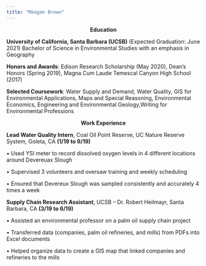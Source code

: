 ```yaml
---
title: "Meagan Brown"
---
```


<center>
**Education**
</center>

**University of California, Santa Barbara (UCSB)** (Expected Graduation: June 2021)
Bachelor of Science in Environmental Studies with an emphasis in Geography

**Honors and Awards**: Edison Research Scholarship (May 2020), Dean’s Honors (Spring 2019), Magna Cum Laude Temescal Canyon High School (2017)

**Selected Coursework**: Water Supply and Demand, Water Quality, GIS for Environmental Applications, Maps and Special Reasoning, Environmental Economics, Engineering and Environmental Geology,Writing for Environmental Professions

<center>
**Work Experience**
</center>

**Lead Water Quality Intern**, Coal Oil Point Reserve, UC Nature Reserve System, Goleta, CA **(1/19 to 9/19)** 

• Used YSI meter to record dissolved oxygen levels in 4 different locations around Devereuax Slough

• Supervised 3 volunteers and oversaw training and weekly scheduling

• Ensured that Devereux Slough was sampled consistently and accurately 4 times a week

**Supply Chain Research Assistant**, UCSB – Dr. Robert Heilmayr, Santa Barbara, CA **(3/19 to 6/19)**

• Assisted an environmental professor on a palm oil supply chain project

• Transferred data (companies, palm oil refineries, and mills) from PDFs into Excel documents

• Helped organize data to create a GIS map that linked companies and refineries to the mills
